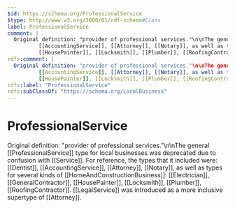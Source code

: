 ```yaml
---
$id: https://schema.org/ProfessionalService
$type: http://www.w3.org/2000/01/rdf-schema#Class
label: ProfessionalService
comment: |
  Original definition: "provider of professional services."\n\nThe general [[ProfessionalService]] type for local businesses was deprecated due to confusion with [[Service]]. For reference, the types that it included were: [[Dentist]],
          [[AccountingService]], [[Attorney]], [[Notary]], as well as types for several kinds of [[HomeAndConstructionBusiness]]: [[Electrician]], [[GeneralContractor]],
          [[HousePainter]], [[Locksmith]], [[Plumber]], [[RoofingContractor]]. [[LegalService]] was introduced as a more inclusive supertype of [[Attorney]].
rdfs:comment: |
  Original definition: "provider of professional services."\n\nThe general [[ProfessionalService]] type for local businesses was deprecated due to confusion with [[Service]]. For reference, the types that it included were: [[Dentist]],
          [[AccountingService]], [[Attorney]], [[Notary]], as well as types for several kinds of [[HomeAndConstructionBusiness]]: [[Electrician]], [[GeneralContractor]],
          [[HousePainter]], [[Locksmith]], [[Plumber]], [[RoofingContractor]]. [[LegalService]] was introduced as a more inclusive supertype of [[Attorney]].
rdfs:label: "ProfessionalService"
rdfs:subClassOf: "https://schema.org/LocalBusiness"
---
```


# ProfessionalService

Original definition: "provider of professional services."\n\nThe general [[ProfessionalService]] type for local businesses was deprecated due to confusion with [[Service]]. For reference, the types that it included were: [[Dentist]],
        [[AccountingService]], [[Attorney]], [[Notary]], as well as types for several kinds of [[HomeAndConstructionBusiness]]: [[Electrician]], [[GeneralContractor]],
        [[HousePainter]], [[Locksmith]], [[Plumber]], [[RoofingContractor]]. [[LegalService]] was introduced as a more inclusive supertype of [[Attorney]].

